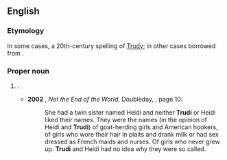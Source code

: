 {{also|trudi}}
==English==

===Etymology===
In some cases, a 20th-century spelling of [[Trudy]]; in other cases borrowed from {{etyl|de|en}} {{m|de|Trudi}}.

===Proper noun===
{{en-proper noun}}

# {{given name|en|female|from=Germanic languages}}.
#* '''2002''' {{w|Kate Atkinson}}, ''Not the End of the World'', Doubleday, {{ISBN|0385604726}}, page 10:
#*: She had a twin sister named Heidi and neither '''Trudi''' or Heidi liked their names. They were the names (in the opinion of Heidi and '''Trudi''') of goat-herding girls and American hookers, of girls who wore their hair in plaits and drank milk or had sex dressed as French maids and nurses. Of girls who never grew up. '''Trudi''' and Heidi had no idea why they were so called.